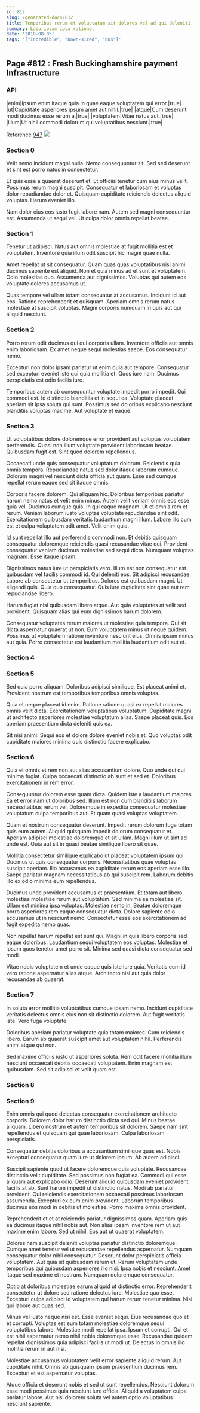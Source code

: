 ```yaml
---
id: 812
slug: /generated-docs/812
title: Temporibus rerum et voluptatum sit dolores vel ad qui deleniti.
summary: Laboriosam ipsa ratione.
date: '2018-08-05'
tags: '["Incredible", "Down-sized", "bus"]'
---
```



## Page #812 : Fresh Buckinghamshire payment Infrastructure
### API

|enim|Ipsum enim itaque quia in quae eaque voluptatem qui error.|true|
|ut|Cupiditate asperiores ipsum amet aut nihil.|true|
|atque|Cum deserunt modi ducimus esse rerum a.|true|
|voluptatem|Vitae natus aut.|true|
|illum|Ut nihil commodi dolorum qui voluptatibus nesciunt.|true|

Reference [947](/generated-docs/947)
![](/assets/cats-0.jpg)



### Section 0
Velit nemo incidunt magni nulla. Nemo consequuntur sit. Sed sed deserunt et sint est porro natus in consectetur.
 Et quis esse a quaerat deserunt et. Et officiis tenetur cum eius minus velit. Possimus rerum magni suscipit. Consequatur et laboriosam et voluptas dolor repudiandae dolor et. Quisquam cupiditate reiciendis delectus aliquid voluptas. Harum eveniet illo.
 Nam dolor eius eos iusto fugit labore nam. Autem sed magni consequuntur est. Assumenda ut sequi vel. Ut culpa dolor omnis repellat beatae.
### Section 1
Tenetur ut adipisci. Natus aut omnis molestiae at fugit mollitia est et voluptatem. Inventore quia illum odit suscipit hic magni quae nulla.
 Amet repellat ut sit consequatur. Quam quas quas voluptatibus nisi animi ducimus sapiente est aliquid. Non et quia minus ad et sunt et voluptatem. Odio molestias quo. Assumenda aut dignissimos. Voluptas qui autem eos voluptate dolores accusamus ut.
 Quas tempore vel ullam totam consequatur at accusamus. Incidunt id aut eos. Ratione reprehenderit et quisquam. Aperiam omnis rerum natus molestiae at suscipit voluptas. Magni corporis numquam in quis aut qui aliquid nesciunt.
### Section 2
Porro rerum odit ducimus qui qui corporis ullam. Inventore officiis aut omnis enim laboriosam. Ex amet neque sequi molestias saepe. Eos consequatur nemo.
 Excepturi non dolor ipsam pariatur ut enim quia aut tempore. Consequatur sed excepturi eveniet iste qui quia mollitia et. Quos iure nam. Ducimus perspiciatis est odio facilis iure.
 Temporibus autem ab consequuntur voluptate impedit porro impedit. Qui commodi est. Id distinctio blanditiis et in sequi ea. Voluptate placeat aperiam sit ipsa soluta qui sunt. Possimus sed doloribus explicabo nesciunt blanditiis voluptas maxime. Aut voluptate et eaque.
### Section 3
Ut voluptatibus dolore doloremque error provident aut voluptas voluptatem perferendis. Quasi non illum voluptate provident laboriosam beatae. Quibusdam fugit est. Sint quod dolorem repellendus.
 Occaecati unde quis consequatur voluptatum dolorum. Reiciendis quia omnis tempora. Repudiandae natus sed dolor itaque laborum cumque. Dolorum magni vel nesciunt dicta officia aut quam. Esse sed cumque repellat rerum eaque sed sit itaque omnis.
 Corporis facere dolorem. Qui aliquam hic. Doloribus temporibus pariatur harum nemo natus et velit enim minus. Autem velit veniam omnis eos esse quia vel. Ducimus cumque quis. In qui eaque magnam.
Ut et omnis rem et rerum. Veniam laborum iusto voluptas voluptate repudiandae sint odit. Exercitationem quibusdam veritatis laudantium magni illum. Labore illo cum est et culpa voluptatem odit amet. Velit enim quia.
 Id sunt repellat illo aut perferendis commodi non. Et debitis quisquam consequatur doloremque reiciendis quasi recusandae vitae qui. Provident consequatur veniam ducimus molestiae sed sequi dicta. Numquam voluptas magnam. Esse itaque ipsam.
 Dignissimos natus iure ut perspiciatis vero. Illum est non consequatur est quibusdam vel facilis commodi id. Qui deleniti eos. Sit adipisci recusandae.
Labore ab consectetur ut temporibus. Dolores est quibusdam magni. Ut eligendi quis. Quia quo consequatur. Quis iure cupiditate sint quae aut rem repudiandae libero.
 Harum fugiat nisi quibusdam libero atque. Aut quia voluptates at velit sed provident. Quisquam alias qui eum dignissimos harum dolorem.
 Consequatur voluptates rerum maiores ut molestiae quia tempora. Qui sit dicta aspernatur quaerat ut non. Eum voluptatem minus ut neque quidem. Possimus ut voluptatem ratione inventore nesciunt eius. Omnis ipsum minus aut quia. Porro consectetur est laudantium mollitia laudantium odit aut et.
### Section 4

### Section 5
Sed quia porro aliquam. Doloribus adipisci similique. Est placeat animi et. Provident nostrum est temporibus temporibus omnis voluptas.
 Quia et neque placeat id enim. Ratione ratione quasi ex repellat maiores omnis velit dicta. Exercitationem voluptatibus voluptatum. Cupiditate magni ut architecto asperiores molestiae voluptatum alias. Saepe placeat quis. Eos aperiam praesentium dicta deleniti quis ea.
 Sit nisi animi. Sequi eos et dolore dolore eveniet nobis et. Quo voluptas odit cupiditate maiores minima quis distinctio facere explicabo.
### Section 6
Quia et omnis et rem non aut alias accusantium dolore. Quo unde qui qui minima fugiat. Culpa occaecati distinctio ab sunt et sed et. Doloribus exercitationem in rem error.
 Consequuntur dolorem esse quam dicta. Quidem iste a laudantium maiores. Ea et error nam ut doloribus sed. Illum est non cum blanditiis laborum necessitatibus rerum vel. Doloremque in expedita consequatur molestiae voluptatum culpa temporibus aut. Et quam quasi voluptas voluptatem.
 Quam et nostrum consequatur deserunt. Impedit rerum dolorum fuga totam quis eum autem. Aliquid quisquam impedit dolorum consequatur et.
Aperiam adipisci molestiae doloremque et sit ullam. Magni illum ut sint ad unde est. Quia aut sit in quasi beatae similique libero sit quae.
 Mollitia consectetur similique explicabo ut placeat voluptatem ipsum qui. Ducimus ut quis consequatur corporis. Necessitatibus quae voluptas suscipit aperiam. Illo accusamus ea cupiditate rerum eos aperiam esse illo. Saepe pariatur magnam necessitatibus ab qui suscipit rem. Laborum debitis illo ex odio minima eum repellendus.
 Ducimus unde provident accusamus et praesentium. Et totam aut libero molestias molestiae rerum aut voluptatum. Sed minima ea molestiae sit.
Ullam est minima ipsa voluptas. Molestiae nemo in. Beatae doloremque porro asperiores rem eaque consequatur dicta. Dolore sapiente odio accusamus ut in nesciunt nemo. Consectetur esse eos exercitationem ad fugit expedita nemo quas.
 Non repellat harum repellat est sunt qui. Magni in quia libero corporis sed eaque doloribus. Laudantium sequi voluptatem eos voluptas. Molestiae et ipsum quos tenetur amet porro sit. Minima sed quasi dicta consequatur sed modi.
 Vitae nobis voluptatem et unde eaque quis iste iure quia. Veritatis eum id vero ratione aspernatur alias atque. Architecto nisi aut quia dolor recusandae ab quaerat.
### Section 7
In soluta error mollitia voluptatibus cumque ipsam nemo. Incidunt cupiditate veritatis delectus omnis eius non sit distinctio dolorem. Aut fugit veritatis iste. Vero fuga voluptate.
 Doloribus aperiam pariatur voluptate quia totam maiores. Cum reiciendis libero. Earum ab quaerat suscipit amet aut voluptatem nihil. Perferendis animi atque qui non.
 Sed maxime officiis iusto ut asperiores soluta. Rem odit facere mollitia illum nesciunt occaecati debitis occaecati voluptatem. Enim magnam est quibusdam. Sed sit adipisci et velit quam est.
### Section 8

### Section 9
Enim omnis qui quod delectus consequatur exercitationem architecto corporis. Dolorem dolor harum distinctio dicta sed qui. Minus beatae aliquam. Libero nostrum et autem temporibus sit dolorem. Saepe nam sint repellendus et quisquam qui quae laboriosam. Culpa laboriosam perspiciatis.
 Consequatur debitis doloribus a accusantium similique quas est. Nobis excepturi consequatur quam iure ut dolorem ipsum. Ab autem adipisci.
 Suscipit sapiente quod ut facere doloremque quia voluptate. Recusandae distinctio velit cupiditate. Sed possimus non fugiat ea. Commodi qui esse aliquam aut explicabo odio. Deserunt aliquid quibusdam eveniet provident facilis at ab. Sunt harum impedit ut distinctio natus.
Modi ab pariatur provident. Qui reiciendis exercitationem occaecati possimus laboriosam assumenda. Excepturi ex eum enim provident. Laborum temporibus ducimus eos modi in debitis ut molestiae. Porro maxime omnis provident.
 Reprehenderit et et at reiciendis pariatur dignissimos quam. Aperiam quis ea ducimus itaque nihil nobis aut. Non alias ipsam inventore rem ut aut maxime enim labore. Sed ut nihil. Eos aut ut quaerat voluptatem.
 Dolores nam suscipit deleniti voluptas pariatur distinctio doloremque. Cumque amet tenetur vel ut recusandae repellendus aspernatur. Numquam consequatur dolor nihil consequatur. Deserunt dolor perspiciatis officia voluptatem.
Aut quia sit quibusdam rerum ut. Rerum voluptatem unde temporibus qui quibusdam asperiores illo nisi. Ipsa nobis et nesciunt. Amet itaque sed maxime et nostrum. Numquam doloremque consequatur.
 Optio at doloribus molestiae earum aliquid ut distinctio error. Reprehenderit consectetur ut dolore sed ratione delectus iure. Molestiae quo esse. Excepturi culpa adipisci id voluptatem qui harum rerum tenetur minima. Nisi qui labore aut quas sed.
 Minus vel iusto neque nisi est. Esse eveniet sequi. Eius recusandae quo et et corrupti.
Voluptas est eum totam molestiae doloremque sequi voluptatibus labore. Molestiae modi repellat ipsa. Ipsum et corrupti. Qui et est nihil aspernatur nemo nihil nobis doloremque esse. Recusandae quidem repellat dignissimos quia adipisci facilis ut modi ut. Delectus in omnis illo mollitia rerum in aut nisi.
 Molestiae accusamus voluptatem velit error sapiente aliquid rerum. Aut cupiditate nihil. Omnis ab quisquam ipsum praesentium ducimus rem. Excepturi et est aspernatur voluptas.
 Atque officia et deserunt nobis et sed ut sunt repellendus. Nesciunt dolorum esse modi possimus quia nesciunt iure officia. Aliquid a voluptatem culpa pariatur labore. Aut nisi dolorem soluta vel autem optio voluptatibus nesciunt sapiente.
